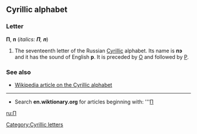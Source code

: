 ==Cyrillic alphabet==
===Letter===
'''П''', '''п''' (''italics: '''П''', '''п''''')

#The seventeenth letter of the Russian [[Cyrillic]] alphabet. Its name is '''пэ''' {{IPA|(pɛ)}} and it has the sound of English '''p'''. It is preceded by [[О]] and followed by [[Р]].

===See also===
*[[w:Cyrillic alphabet|Wikipedia article on the Cyrillic alphabet]]

----

*Search '''en.wiktionary.org''' for articles beginning with: '''[http://wiktionary.org/w/wiki.phtml?title=Special:Allpages&from=П П]

[[ru:П]]
[[Category:Cyrillic letters]]